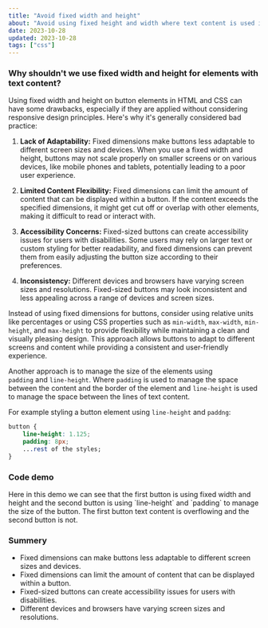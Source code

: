 ```yaml
---
title: "Avoid fixed width and height"
about: "Avoid using fixed height and width where text content is used in CSS"
date: 2023-10-28
updated: 2023-10-28
tags: ["css"]
---
```


### Why shouldn't we use fixed width and height for elements with text content?

Using fixed width and height on button elements in HTML and CSS can have some drawbacks, especially if they are applied without considering responsive design principles. Here's why it's generally considered bad practice:

1. **Lack of Adaptability:** Fixed dimensions make buttons less adaptable to different screen sizes and devices.
   When you use a fixed width and height, buttons may not scale properly on smaller screens or on various devices, like mobile phones and tablets, potentially leading to a poor user experience.

2. **Limited Content Flexibility:** Fixed dimensions can limit the amount of content that can be displayed within a button.
   If the content exceeds the specified dimensions, it might get cut off or overlap with other elements, making it difficult to read or interact with.

3. **Accessibility Concerns:** Fixed-sized buttons can create accessibility issues for users with disabilities.
   Some users may rely on larger text or custom styling for better readability, and fixed dimensions can prevent them from easily adjusting the button size according to their preferences.

4. **Inconsistency:** Different devices and browsers have varying screen sizes and resolutions.
   Fixed-sized buttons may look inconsistent and less appealing across a range of devices and screen sizes.

Instead of using fixed dimensions for buttons, consider using relative units like percentages or using CSS properties such as `min-width`, `max-width`, `min-height`, and `max-height` to provide flexibility while maintaining a clean and visually pleasing design.
This approach allows buttons to adapt to different screens and content while providing a consistent and user-friendly experience.

Another approach is to manage the size of the elements using <br/>
`padding` and `line-height`. Where `padding` is used to manage the space between the content and the border of the element and `line-height` is used to manage the space between the lines of text content.

For example styling a button element using `line-height` and `paddng`:

```css showLineNumbers title="app.css"
button {
	line-height: 1.125;
	padding: 8px;
	...rest of the styles;
}
```

### Code demo

<CodePen name="Fixed" href="https://codepen.io/legionista1994/pen/dyaoVJW" />
Here in this demo we can see that the first button is using fixed width and height
and the second button is using `line-height` and `padding` to manage the size of
the button. The first button text content is overflowing and the second button is
not.

### Summery

- Fixed dimensions can make buttons less adaptable to different screen sizes and devices.
- Fixed dimensions can limit the amount of content that can be displayed within a button.
- Fixed-sized buttons can create accessibility issues for users with disabilities.
- Different devices and browsers have varying screen sizes and resolutions.
